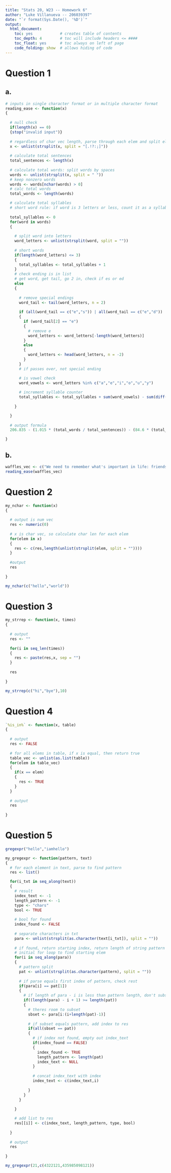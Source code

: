 ```yaml
---
title: "Stats 20, W23 -- Homework 6"
author: "Luke Villanueva -- 206039397"
date: "`r format(Sys.Date(), '%D')`"
output:
  html_document:
    toc: yes            # creates table of contents
    toc_depth: 4        # toc will include headers <= ####
    toc_float: yes      # toc always on left of page
    code_folding: show  # allows hiding of code
---
```


# Question 1

## a.

```r

# inputs in single character format or in multiple character format
reading_ease <- function(x)
{
  
  # null check
  if(length(x) == 0)
  {stop("invalid input")}
  
  # regardless of char vec length, parse through each elem and split elem into strings based on sentences
  x <- unlist(strsplit(x, split = "[.!?:;]"))
  
  # calculate total sentences
  total_sentences <- length(x)
  
  # calculate total words: split words by spaces
  words <- unlist(strsplit(x, split = " "))
  # keep nonzero words
  words <- words[nchar(words) > 0]
  # calc total words
  total_words <- length(words)

  # calculate total syllables
  # short word rule: if word is 3 letters or less, count it as a syllable
  
  total_syllables <- 0
  for(word in words)
  {
  
    # split word into letters
    word_letters <- unlist(strsplit(word, split = ""))
    
    # short words
    if(length(word_letters) <= 3)
    {
      total_syllables <- total_syllables + 1
    }
    # check ending is in list
    # get word, get tail, go 2 in, check if es or ed
    else
    {
      
      # remove special endings
      word_tail <- tail(word_letters, n = 2)
      
      if (all(word_tail == c("e","s")) | all(word_tail == c("e","d")) | (word_tail[2] == "e" & word_tail[1] != "l")) 
      {
        if (word_tail[2] == "e") 
        {
          # remove e
          word_letters <- word_letters[-length(word_letters)]
        } 
        else 
        {
          word_letters <- head(word_letters, n = -2)
        }
      } 
      # if passes over, not special ending

      # is vowel check
      word_vowels <- word_letters %in% c("a","e","i","o","u","y")
      
      # increment syllable counter
      total_syllables <- total_syllables + sum(word_vowels) - sum(diff(which(word_vowels)) == 1)
      
    }

  }
  
  # output formula
  206.835 - (1.015 * (total_words / total_sentences)) - (84.6 * (total_syllables / total_words))

}


```

## b.

```r
waffles_vec <- c("We need to remember what's important in life: friends, waffles, work.", "Or waffles, friends, work.", "Doesn't matter, but work is third.")
reading_ease(waffles_vec)
```

# Question 2

```r

my_nchar <- function(x)
{
  
  # output is num vec
  res <- numeric(0)
  
  # x is char vec, so calculate char len for each elem
  for(elem in x)
  {
    res <- c(res,length(unlist(strsplit(elem, split = ""))))
  }
  
  #output
  res
  
}

my_nchar(c("hello","world"))

```

# Question 3

```r

my_strrep <- function(x, times)
{
  
  # output
  res <- ""
  
  for(i in seq_len(times))
  {
    res <- paste(res,x, sep = "")
  }
  
  res
  
}

my_strrep(c("hi","bye"),10)

```

# Question 4

```r

`%is_in%` <- function(x, table)
{
  
  # output
  res <- FALSE
  
  # for all elems in table, if x is equal, then return true
  table_vec <- unlist(as.list(table))
  for(elem in table_vec)
  {
    if(x == elem)
    {
      res <- TRUE
    }
  }
  
  # output
  res
  
}

```

# Question 5

```r

gregexpr("hello","iamhello")

my_gregexpr <- function(pattern, text)
{
  # for each element in text, parse to find pattern
  res <- list()

  for(i_txt in seq_along(text))
  { 
    # result
    index_text <- -1
    length_pattern <- -1
    type <- "chars"
    bool <- TRUE
    
    # bool for found
    index_found <- FALSE
    
    # separate characters in txt
    para <- unlist(strsplit(as.character(text[i_txt]), split = ""))
   
    # if found, return starting index, return length of string pattern
    # initial for loop to find starting elem
    for(i in seq_along(para))
    {
      # pattern split
      pat <- unlist(strsplit(as.character(pattern), split = ""))
      
      # if parse equals first index of pattern, check rest
      if(para[i] == pat[1])
      {
        # if length of para - i is less than pattern length, don't subset
        if((length(para) - i + 1) >= length(pat))
        {
          # theres room to subset
          sbset <- para[i:(i+length(pat)-1)]
          
          # if subset equals pattern, add index to res
          if(all(sbset == pat))
          {
            # if index not found, empty out index_text
            if(index_found == FALSE)
            {
              index_found <- TRUE
              length_pattern <- length(pat)
              index_text <- NULL
            }
            
            # concat index_text with index
            index_text <- c(index_text,i)
            
          }
        }
      }
      
    }

    # add list to res
    res[[i]] <- c(index_text, length_pattern, type, bool)
    
  }
  
  # output
  res
  
}

my_gregexpr(21,c(4322121,435985098121))

```